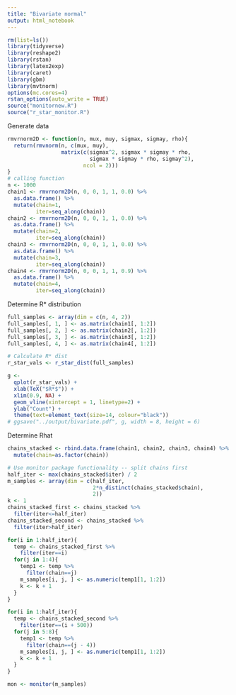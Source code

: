 ```yaml
---
title: "Bivariate normal"
output: html_notebook
---
```


```r
rm(list=ls())
library(tidyverse)
library(reshape2)
library(rstan)
library(latex2exp)
library(caret)
library(gbm)
library(mvtnorm)
options(mc.cores=4)
rstan_options(auto_write = TRUE)
source("monitornew.R")
source("r_star_monitor.R")
```

Generate data
```r
rmvrnorm2D <- function(n, mux, muy, sigmax, sigmay, rho){
  return(rmvnorm(n, c(mux, muy),
                 matrix(c(sigmax^2, sigmax * sigmay * rho,
                          sigmax * sigmay * rho, sigmay^2),
                        ncol = 2)))
}
# calling function
n <- 1000
chain1 <- rmvrnorm2D(n, 0, 0, 1, 1, 0.0) %>% 
  as.data.frame() %>% 
  mutate(chain=1,
         iter=seq_along(chain))
chain2 <- rmvrnorm2D(n, 0, 0, 1, 1, 0.0) %>% 
  as.data.frame() %>% 
  mutate(chain=2,
         iter=seq_along(chain))
chain3 <- rmvrnorm2D(n, 0, 0, 1, 1, 0.0) %>% 
  as.data.frame() %>% 
  mutate(chain=3,
         iter=seq_along(chain))
chain4 <- rmvrnorm2D(n, 0, 0, 1, 1, 0.9) %>% 
  as.data.frame() %>% 
  mutate(chain=4,
         iter=seq_along(chain))
```

Determine R* distribution
```r
full_samples <- array(dim = c(n, 4, 2))
full_samples[, 1, ] <- as.matrix(chain1[, 1:2])
full_samples[, 2, ] <- as.matrix(chain2[, 1:2])
full_samples[, 3, ] <- as.matrix(chain3[, 1:2])
full_samples[, 4, ] <- as.matrix(chain4[, 1:2])

# Calculate R* dist
r_star_vals <- r_star_dist(full_samples)

g <- 
  qplot(r_star_vals) +
  xlab(TeX("$R*$")) +
  xlim(0.9, NA) +
  geom_vline(xintercept = 1, linetype=2) +
  ylab("Count") +
  theme(text=element_text(size=14, colour="black"))
# ggsave("../output/bivariate.pdf", g, width = 8, height = 6)
```

Determine Rhat
```r
chains_stacked <- rbind.data.frame(chain1, chain2, chain3, chain4) %>% 
  mutate(chain=as.factor(chain))

# Use monitor package functionality -- split chains first
half_iter <- max(chains_stacked$iter) / 2
m_samples <- array(dim = c(half_iter,
                           2*n_distinct(chains_stacked$chain),
                           2))
k <- 1
chains_stacked_first <- chains_stacked %>% 
  filter(iter<=half_iter)
chains_stacked_second <- chains_stacked %>% 
  filter(iter>half_iter)

for(i in 1:half_iter){
  temp <- chains_stacked_first %>% 
    filter(iter==i)
  for(j in 1:4){
    temp1 <- temp %>%
      filter(chain==j)
    m_samples[i, j, ] <- as.numeric(temp1[1, 1:2])
    k <- k + 1
  }
}

for(i in 1:half_iter){
  temp <- chains_stacked_second %>% 
    filter(iter==(i + 500))
  for(j in 5:8){
    temp1 <- temp %>%
      filter(chain==(j - 4))
    m_samples[i, j, ] <- as.numeric(temp1[1, 1:2])
    k <- k + 1
  }
}

mon <- monitor(m_samples)
```


